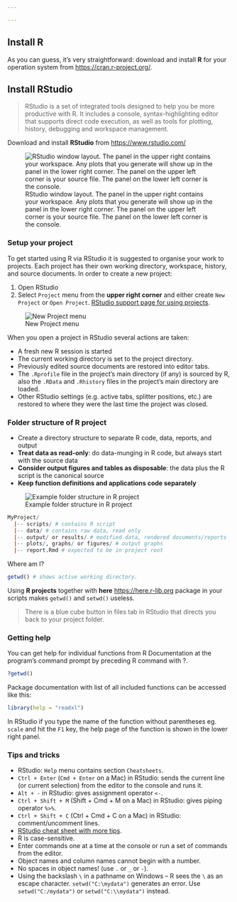 ```yaml
---

---
```


## Install R
As you can guess, it's very straightforward: download and install **R** for your operation system from [https://cran.r-project.org/](https://cran.r-project.org/). 

## Install RStudio
> RStudio is a set of integrated tools designed to help you be more productive with R. It includes a console, syntax-highlighting editor that supports direct code execution, as well as tools for plotting, history, debugging and workspace management.

Download and install **RStudio** from [https://www.rstudio.com/](https://www.rstudio.com/)

![RStudio window layout. The panel in the upper right contains your workspace. Any plots that you generate will show up in the panel in the lower right corner. The panel on the upper left corner is your source file. The panel on the lower left corner is the console.](graphs/RStudio.png)

### Setup your project
To get started using R via RStudio it is suggested to organise your work to projects. Each project has their own working directory, workspace, history, and source documents.
In order to create a new project:

1. Open RStudio
2. Select `Project` menu from the **upper right corner** and either create `New Project` or `Open Project`. [RStudio support page for using projects](https://support.rstudio.com/hc/en-us/articles/200526207-Using-Projects). 

![New Project menu](graphs/RStudio_NewProject.png)

When you open a project in RStudio several actions are taken:

+ A fresh new R session is started
+ The current working directory is set to the project directory.
+ Previously edited source documents are restored into editor tabs.
+ The `.Rprofile` file in the project's main directory (if any) is sourced by R, also the `.RData` and `.Rhistory` files in the project's main directory are loaded.
+ Other RStudio settings (e.g. active tabs, splitter positions, etc.) are restored to where they were the last time the project was closed.

### Folder structure of R project

+ Create a directory structure to separate R code, data, reports, and output
+ __Treat data as read-only__: do data-munging in R code, but always start with the source data
+ __Consider output figures and tables as disposable__: the data plus the R script is the canonical source
+ __Keep function definitions and applications code separately__

![Example folder structure in R project](graphs/RProject_folders.png)

```r
MyProject/
  |-- scripts/ # contains R script
  |-- data/ # contains raw data, read only
  |-- output/ or results/ # modified data, rendered documents/reports 
  |-- plots/, graphs/ or figures/ # output graphs
  |-- report.Rmd # expected to be in project root
```

Where am I?
```r
getwd() # shows active working directory.
```

Using **R projects** together with **here** <https://here.r-lib.org> package in your scripts makes `getwd()` and `setwd()` useless.   

> There is a blue cube button in files tab in RStudio that directs you back to your project folder.


### Getting help

You can get help for individual functions from R Documentation at the program's command prompt by preceding R command with ?.
```r
?getwd()
```

Package documentation with list of all included functions can be accessed like this:
```r
library(help = "readxl")
```


In RStudio if you type the name of the function without parentheses eg. `scale` and hit the `F1` key, the help page of the function is shown in the lower right panel.

### Tips and tricks
+ RStudio: `Help` menu contains section `Cheatsheets`.
+ `Ctrl + Enter` (`Cmd + Enter` on a Mac) in RStudio: sends the current line (or current selection) from the editor to the console and runs it. 
+ `Alt + -` in RStudio: gives assignment operator `<-`. 
+ `Ctrl + Shift + M` (Shift + Cmd + M on a Mac) in RStudio: gives piping operator `%>%`. 
+ `Ctrl + Shift + C` (Ctrl + Cmd + C on a Mac) in RStudio: comment/uncomment lines.
+ [RStudio cheat sheet with more tips](https://www.rstudio.com/wp-content/uploads/2016/01/rstudio-IDE-cheatsheet.pdf).
+ R is case-sensitive. 
+ Enter commands one at a time at the console or run a set of commands from the editor. 
+ Object names and column names cannot begin with a number. 
+ No spaces in object names! (use `.` or `_` or `-`).
+ Using the backslash `\` in a pathname on Windows -- R sees the `\` as an escape character. `setwd("C:\mydata")` generates an error. Use `setwd("C:/mydata")` or `setwd("C:\\mydata")` instead.



